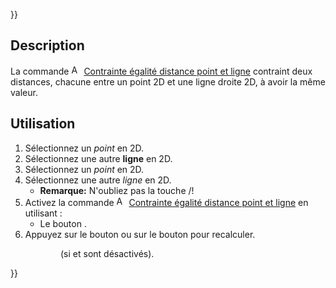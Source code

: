 {{UnfinishedDocu{{#translation:}}}}
<languages/>

{{Docnav/fr
|[[Assembly3_ConstraintPointsProjectDistance/fr|Contrainte distance du point projeté]]
|[[Assembly3_ConstraintColinear/fr|Contrainte colinéaire]]
|[[Assembly3_Workbench/fr|Assembly3]]
|IconL=Assembly_ConstraintPointsProjectDistance.svg
|IconR=Assembly_ConstraintColinear.svg‎‎
|IconC=Assembly3_workbench_icon.svg
}}

{{GuiCommand/fr
|Name=Assembly3 ConstraintEqualPointLineDistance
|Name/fr=Assembly3 Contrainte égalité distance point et ligne
|Icon=Assembly_ConstraintEqualPointLineDistance.svg
|Workbenches=[[Assembly3_Workbench/fr|Assembly3]]
}}

<span id="Description"></span>
==Description==

La commande [[Image:Assembly_ConstraintEqualPointLineDistance.svg|16px]] [[Assembly3_ConstraintEqualPointLineDistance/fr|Contrainte égalité distance point et ligne]] contraint deux distances, chacune entre un point 2D et une ligne droite 2D, à avoir la même valeur.

<span id="Usage"></span>
== Utilisation == 

# Sélectionnez un ''point'' en 2D.
# Sélectionnez une autre '''ligne''' en 2D.
# Sélectionnez un ''point'' en 2D.
# Sélectionnez une autre ''ligne'' en 2D.
#*'''Remarque:''' N'oubliez pas la touche {{KEY|Control}}/{{KEY|Command}}!
# Activez la commande [[Image:Assembly_ConstraintEqualPointLineDistance.svg|16px]] [[Assembly3_ConstraintEqualPointLineDistance/fr|Contrainte égalité distance point et ligne]] en utilisant :
#* Le bouton {{Button|[[Image:Assembly_ConstraintEqualPointLineDistance.svg|16px]] [[Assembly3_ConstraintEqualPointLineDistance|Equal point line distance]]}}.
# Appuyez sur le bouton {{Button|[[Image:Assembly3_workbench_icon.svg|16px]] [[Assembly3_ResolveConstraints/fr|Solve constraints]]}} ou sur le bouton {{Button|[[Image:Assembly_QuickSolve.svg|16px]] [[Assembly3_QuickSolve/fr|Quick solve]]}} pour recalculer.
:: (si {{Button|[[Image:Assembly_AutoRecompute.svg|16px]] [[Assembly3_AutoRecompute/fr|Auto recompute]]}} et {{Button|[[Image:Assembly_SmartRecompute.svg|16px]] [[Assembly3_SmartRecompute/fr|Smart recompute]]}} sont désactivés).


{{Docnav/fr
|[[Assembly3_ConstraintPointsProjectDistance/fr|Contrainte distance du point projeté]]
|[[Assembly3_ConstraintColinear/fr|Contrainte colinéaire]]
|[[Assembly3_Workbench/fr|Assembly3]]
|IconL=Assembly_ConstraintPointsProjectDistance.svg
|IconR=Assembly_ConstraintColinear.svg‎‎
|IconC=Assembly3_workbench_icon.svg
}}

{{Userdocnavi{{#translation:}}}}